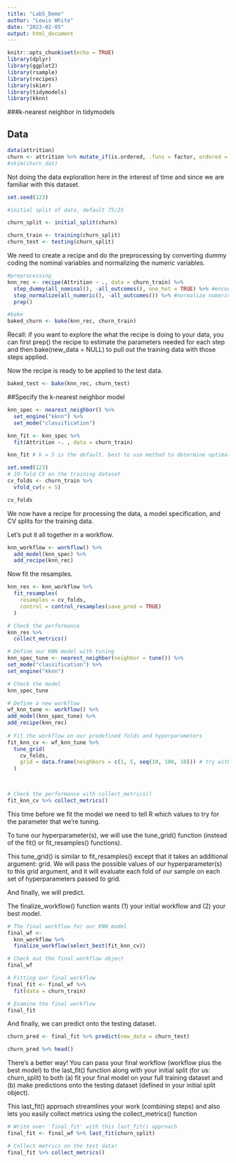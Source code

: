 ```yaml
---
title: "Lab5_Demo"
author: "Lewis White"
date: "2023-02-05"
output: html_document
---
```


```r
knitr::opts_chunk$set(echo = TRUE)
library(dplyr)    
library(ggplot2)   
library(rsample)   
library(recipes)
library(skimr)
library(tidymodels)
library(kknn)
```

###k-nearest neighbor in tidymodels

## Data

```r
data(attrition)
churn <- attrition %>% mutate_if(is.ordered, .funs = factor, ordered = F) 
#skim(churn_dat)
```

Not doing the data exploration here in the interest of time and since we are familiar with this dataset.

```r
set.seed(123)

#initial split of data, default 75/25

churn_split <- initial_split(churn)

churn_train <- training(churn_split)
churn_test <- testing(churn_split)
```


We need to create a recipe and do the preprocessing by converting dummy coding the nominal variables and normalizing the numeric variables.

```r
#preprocessing
knn_rec <- recipe(Attrition ~ ., data = churn_train) %>%
  step_dummy(all_nominal(), -all_outcomes(), one_hot = TRUE) %>% #encode categorical variables
  step_normalize(all_numeric(), -all_outcomes()) %>% #normalize numeric to make sure scale is okay
  prep()

#bake 
baked_churn <- bake(knn_rec, churn_train)
```

Recall: if you want to explore the what the recipe is doing to your data, you can first prep() the recipe to estimate the parameters needed for each step and then bake(new_data = NULL) to pull out the training data with those steps applied.

Now the recipe is ready to be applied to the test data.

```r
baked_test <- bake(knn_rec, churn_test)
```


##Specify the k-nearest neighbor model

```r
knn_spec <- nearest_neighbor() %>%
  set_engine("kknn") %>%
  set_mode("classification")
```

```r
knn_fit <- knn_spec %>% 
  fit(Attrition ~. , data = churn_train)

knn_fit # k = 5 is the default. best to use method to determine optimal k. 
```


```r
set.seed(123)
# 10-fold CV on the training dataset
cv_folds <- churn_train %>%
  vfold_cv(v = 5)

cv_folds
```

We now have a recipe for processing the data, a model specification, and CV splits for the training data.

Let's put it all together in a workflow.

```r
knn_workflow <- workflow() %>%
  add_model(knn_spec) %>%
  add_recipe(knn_rec)
```

Now fit the resamples.
```r
knn_res <- knn_workflow %>%
  fit_resamples(
    resamples = cv_folds,
    control = control_resamples(save_pred = TRUE)
  )

# Check the performance
knn_res %>%
  collect_metrics()
```



```r
# Define our KNN model with tuning
knn_spec_tune <- nearest_neighbor(neighbor = tune()) %>%
set_mode("classification") %>%
set_engine("kknn")

# Check the model
knn_spec_tune
```


```r
# Define a new workflow
wf_knn_tune <- workflow() %>%
add_model(knn_spec_tune) %>%
add_recipe(knn_rec)
    
# Fit the workflow on our predefined folds and hyperparameters
fit_knn_cv <- wf_knn_tune %>%
  tune_grid(
    cv_folds, 
    grid = data.frame(neighbors = c(1, 5, seq(10, 100, 10))) # try with 1 nearest neighbor, try with 5, 10, 20, 30, ..., 100
  )


    
# Check the performance with collect_metrics()
fit_knn_cv %>% collect_metrics()
```

This time before we fit the model we need to tell R which values to try for the parameter that we're tuning.

To tune our hyperparameter(s), we will use the tune_grid() function (instead of the fit() or fit_resamples() functions).

This tune_grid() is similar to fit_resamples() except that it takes an additional argument: grid. We will pass the possible values of our hyperparameter(s) to this grid argument, and it will evaluate each fold of our sample on each set of hyperparameters passed to grid.

And finally, we will predict.

The finalize_workflow() function wants (1) your initial workflow and (2) your best model.

```r
# The final workflow for our KNN model
final_wf <-
  knn_workflow %>%
  finalize_workflow(select_best(fit_knn_cv))

# Check out the final workflow object
final_wf
```

```r
# Fitting our final workflow
final_fit <- final_wf %>%
  fit(data = churn_train)

# Examine the final workflow
final_fit
```

And finally, we can predict onto the testing dataset.

```r
churn_pred <- final_fit %>% predict(new_data = churn_test)

churn_pred %>% head()
```

There's a better way! You can pass your final workflow (workflow plus the best model) to the last_fit() function along with your initial split (for us: churn_split) to both (a) fit your final model on your full training dataset and (b) make predictions onto the testing dataset (defined in your initial split object).

This last_fit() approach streamlines your work (combining steps) and also lets you easily collect metrics using the collect_metrics() function

```r
# Write over 'final_fit' with this last_fit() approach
final_fit <- final_wf %>% last_fit(churn_split)

# Collect metrics on the test data!
final_fit %>% collect_metrics()
```